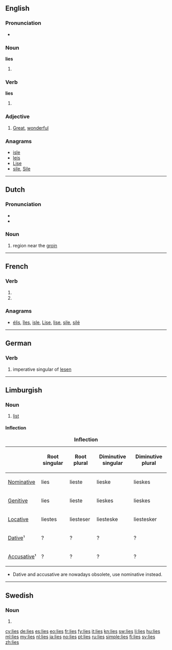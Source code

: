 {{also|Lies|liés}}
==English==

===Pronunciation===
* {{audio|en-us-lies.ogg|Audio (US)}}

===Noun===
'''lies'''

# {{plural of|lie}}

===Verb===
'''lies'''

# {{third-person singular of|lie}}

===Adjective===
{{infl|en|adjective}}

# {{context|Mid-Ulster}} [[great|Great]], [[wonderful]]
#: {{usex|That kebab was lies!|lang=en}}

===Anagrams===
* [[isle#English|isle]]
* [[leis#English|leis]]
* [[Lise#English|Lise]]
* [[sile#English|sile]], [[Sile#English|Sile]]

----

==Dutch==

===Pronunciation===
* {{rhymes|is|lang=nl}}
* {{audio|Nl-lies.ogg|audio}}

===Noun===
{{infl|nl|noun|g=f}}

# {{anatomy|lang=nl}} region near the [[groin]]

----

==French==

===Verb===
{{fr-verb-form}}

# {{conjugation of|lier||2|s|pres|ind|lang=fr}}
# {{conjugation of|lier||2|s|pres|sub|lang=fr}}

===Anagrams===
* [[élis#French|élis]], [[îles#French|îles]], [[isle#French|isle]], [[Lise#French|Lise]], [[lise#French|lise]], [[sile#French|sile]], [[silé#French|silé]]

----

==German==

===Verb===
{{infl|de|verb form}}

# imperative singular of [[lesen]]

----

==Limburgish==

===Noun===
{{infl|li|noun|g=f}}

# [[list]]

====Inflection====
{| class="wikitable" style="text-align: center;"
|+ '''Inflection'''
!
! Root singular
! Root plural
! Diminutive singular
! Diminutive plural
|-
! [[nominative|Nominative]]
| lies
| lieste
| lieske
| lieskes
|-
! [[genitive|Genitive]]
| lies
| lieste
| lieskes
| lieskes
|-
! [[locative|Locative]]
| liestes
| liesteser
| liesteske
| liestesker
|-
! [[dative|Dative]]¹
| ?
| ?
| ?
| ?
|-
! [[accusative|Accusative]]¹
| ?
| ?
| ?
| ?
|}
* Dative and accusative are nowadays obsolete, use nominative instead.

----

==Swedish==

===Noun===
{{infl|sv|noun form}}

# {{sv-noun-form-indef-gen|lie}}

[[cy:lies]]
[[de:lies]]
[[es:lies]]
[[eo:lies]]
[[fr:lies]]
[[fy:lies]]
[[it:lies]]
[[kn:lies]]
[[sw:lies]]
[[li:lies]]
[[hu:lies]]
[[ml:lies]]
[[my:lies]]
[[nl:lies]]
[[ja:lies]]
[[no:lies]]
[[pt:lies]]
[[ru:lies]]
[[simple:lies]]
[[fi:lies]]
[[sv:lies]]
[[zh:lies]]